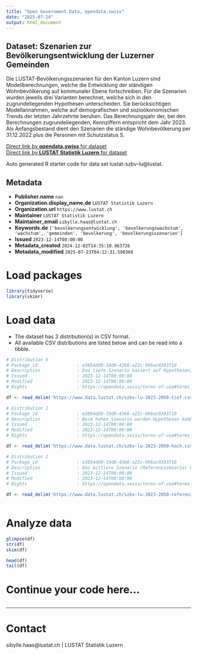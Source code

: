 ```yaml
---
title: "Open Government Data, opendata.swiss"
date: "2025-07-24"
output: html_document
---
```


## Dataset: Szenarien zur Bevölkerungsentwicklung der Luzerner Gemeinden

Die LUSTAT-Bevölkerungsszenarien für den Kanton Luzern sind Modellberechnungen, welche die Entwicklung der ständigen Wohnbevölkerung auf kommunaler Ebene fortschreiben. Für die Szenarien wurden jeweils drei Varianten berechnet, welche sich in den zugrundeliegenden Hypothesen unterscheiden. Sie berücksichtigen Modellannahmen, welche auf demografischen und sozioökonomischen Trends der letzten Jahrzehnte beruhen. Das Berechnungsjahr der, bei den Berechnungen zugrundeliegenden, Kennziffern entspricht dem Jahr 2023. Als Anfangsbestand dient den Szenarien die ständige Wohnbevölkerung per 31.12.2022 plus die Personen mit Schutzstatus S.

[Direct link by **opendata.swiss** for dataset](https://opendata.swiss/de/dataset/szenarien-zur-bevolkerungsentwicklung-der-luzerner-gemeinden)<br>
[Direct link by **LUSTAT Statistik Luzern** for dataset](https://www.lustat.ch/daten?unterbereich=298)

Auto generated R starter code for data set lustat-szbv-lu@lustat.

## Metadata

- **Publisher.name** `nan`
- **Organization.display_name.de** `LUSTAT Statistik Luzern`
- **Organization.url** `https://www.lustat.ch`
- **Maintainer** `LUSTAT Statistik Luzern`
- **Maintainer_email** `sibylle.haas@lustat.ch`
- **Keywords.de** `['bevolkerungsentwicklung', 'bevolkerungswachstum', 'wachstum', 'gemeinden', 'bevolkerung', 'bevolkerungsszenarien']`
- **Issued** `2023-12-14T00:00:00`
- **Metadata_created** `2024-12-02T14:35:18.963726`
- **Metadata_modified** `2025-07-23T04:12:31.590368`


# Load packages

```r

library(tidyverse)
library(skimr)

```

# Load data

-   The dataset has 3 distribution(s) in CSV format.
-   All available CSV distributions are listed below and can be read into a tibble.

```r

# Distribution 0
# Package_id               : e3854dd9-19d0-4366-a22c-996ac0393718
# Description              : Das tiefe Szenario basiert auf Hypothesen, welche das Bildungsniveau und das Wirtschaftswachstum weniger vorantreiben und somit das Bevölkerungswachstum im Vergleich zum Referenzszenario mindern.
# Issued                   : 2023-12-14T00:00:00
# Modified                 : 2023-12-14T00:00:00
# Rights                   : https://opendata.swiss/terms-of-use#terms_by_ask

df <- read_delim('https://www.data.lustat.ch/szbv-lu-2023-2050-tief.csv')

# Distribution 1
# Package_id               : e3854dd9-19d0-4366-a22c-996ac0393718
# Description              : Beim hohen Szenario werden Hypothesen kombiniert, die das Bevölkerungs- und Wirtschaftswachstum begünstigen. 
# Issued                   : 2023-12-14T00:00:00
# Modified                 : 2023-12-14T00:00:00
# Rights                   : https://opendata.swiss/terms-of-use#terms_by_ask

df <- read_delim('https://www.data.lustat.ch/szbv-lu-2023-2050-hoch.csv')

# Distribution 2
# Package_id               : e3854dd9-19d0-4366-a22c-996ac0393718
# Description              : Das mittlere Szenario (Referenzszenario) berücksichtigt Modellannahmen, welche die demografischen Entwicklungen der letzten Jahrzehnte fortschreiben. Es stellt dabei einen – aus gegenwärtiger Sicht – wahrscheinlichen Verlauf dar.
# Issued                   : 2023-12-14T00:00:00
# Modified                 : 2023-12-14T00:00:00
# Rights                   : https://opendata.swiss/terms-of-use#terms_by_ask

df <- read_delim('https://www.data.lustat.ch/szbv-lu-2023-2050-referenz.csv')



```

# Analyze data

```r

glimpse(df)
str(df)
skim(df)

head(df)
tail(df)

```

# Continue your code here...

```r

```

------------------------------------------------------------------------

# Contact

sibylle.haas@lustat.ch | LUSTAT Statistik Luzern
